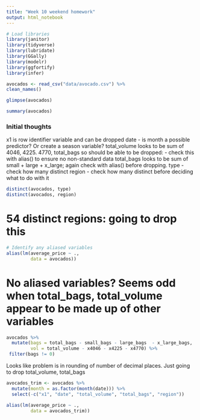 ```yaml
---
title: "Week 10 weekend homework"
output: html_notebook
---
```



```r
# Load libraries
library(janitor)
library(tidyverse)
library(lubridate)
library(GGally)
library(modelr)
library(ggfortify)
library(infer)
```

```r
avocados <- read_csv("data/avocado.csv") %>% 
clean_names()
```

```r
glimpse(avocados)
```
```r
summary(avocados)
```



### Initial thoughts
x1 is row identifier variable and can be dropped
date - is month a possible predictor? Or create a season variable?
total_volume looks to be sum of 4046, 4225. 4770, total_bags so should be able to be dropped:
 - check this with alias() to ensure no non-standard data
total_bags looks to be sum of small + large + x_large; again check with alias() before dropping.
type - check how many distinct
region - check how many distinct before deciding what to do with it

```r
distinct(avocados, type)
distinct(avocados, region)
```

# 54 distinct regions: going to drop this

```r
# Identify any aliased variables
alias(lm(average_price ~ ., 
         data = avocados))
```

# No aliased variables? Seems odd when total_bags, total_volume appear to be made up of other variables

```r
avocados %>% 
  mutate(bags = total_bags - small_bags - large_bags  - x_large_bags,
         vol = total_volume - x4046 - x4225 - x4770) %>% 
 filter(bags != 0)
```
Looks like problem is in rounding of number of decimal places. Just going to drop total_volume, total_bags

```r
avocados_trim <- avocados %>% 
  mutate(month = as.factor(month(date))) %>% 
  select(-c("x1", "date", "total_volume", "total_bags", "region"))

alias(lm(average_price ~ .,
         data = avocados_trim))
```

